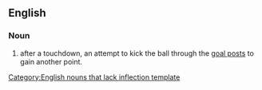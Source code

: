 ==English==

===Noun===
{{en-noun|sg=[[extra]] [[point]]}}

# {{American football}} after a touchdown, an attempt to kick the ball through the [[goal posts]] to gain another point.

[[Category:English nouns that lack inflection template]]